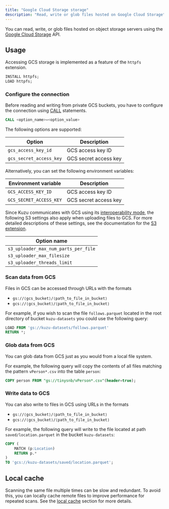 ```yaml
---
title: "Google Cloud Storage storage"
description: "Read, write or glob files hosted on Google Cloud Storage"
---
```

You can read, write, or glob files hosted on object storage servers using the
[Google Cloud Storage](https://cloud.google.com/storage) API.

## Usage

Accessing GCS storage is implemented as a feature of the `httpfs` extension.

```sql
INSTALL httpfs;
LOAD httpfs;
```

### Configure the connection

Before reading and writing from private GCS buckets, you have to configure the connection using [CALL](/cypher/configuration) statements.
```sql
CALL <option_name>=<option_value>
```

The following options are supported:

| Option | Description |
|----------|----------|
| `gcs_access_key_id` | GCS access key ID |
| `gcs_secret_access_key` | GCS secret access key |

Alternatively, you can set the following environment variables:

| Environment variable | Description |
|----------|----------|
| `GCS_ACCESS_KEY_ID` | GCS access key ID |
| `GCS_SECRET_ACCESS_KEY` | GCS secret access key |

Since Kuzu communicates with GCS using its [interoperability mode](https://cloud.google.com/storage/docs/aws-simple-migration),
the following S3 settings also apply when uploading files to GCS. For more detailed descriptions of these settings,
see the documentation for the [S3 extension](/extensions/s3).

| Option name |
|----------|
| `s3_uploader_max_num_parts_per_file` |
| `s3_uploader_max_filesize` |
| `s3_uploader_threads_limit` |

### Scan data from GCS

Files in GCS can be accessed through URLs with the formats

- `gs://⟨gcs_bucket⟩/⟨path_to_file_in_bucket⟩`
- `gcs://⟨gcs_bucket⟩/⟨path_to_file_in_bucket⟩`

For example, if you wish to scan the file `follows.parquet` located in the root directory of bucket `kuzu-datasets` you could use the following query:

```sql
LOAD FROM 'gs://kuzu-datasets/follows.parquet'
RETURN *;
```

### Glob data from GCS

You can glob data from GCS just as you would from a local file system.

For example, the following query will copy the contents of all files matching the pattern `vPerson*.csv` into the table `person`:

```sql
COPY person FROM "gs://tinysnb/vPerson*.csv"(header=true);
```

### Write data to GCS

You can also write to files in GCS using URLs in the formats
- `gs://⟨gcs_bucket⟩/⟨path_to_file_in_bucket⟩`
- `gcs://⟨gcs_bucket⟩/⟨path_to_file_in_bucket⟩`

For example, the following query will write to the file located at path `saved/location.parquet` in the bucket `kuzu-datasets`:

```sql
COPY (
    MATCH (p:Location)
    RETURN p.*
)
TO 'gcs://kuzu-datasets/saved/location.parquet';
```

## Local cache

Scanning the same file multiple times can be slow and redundant.
To avoid this, you can locally cache remote files to improve performance for repeated scans.
See the [local cache](/extensions/httpfs#local-cache) section for more details.
